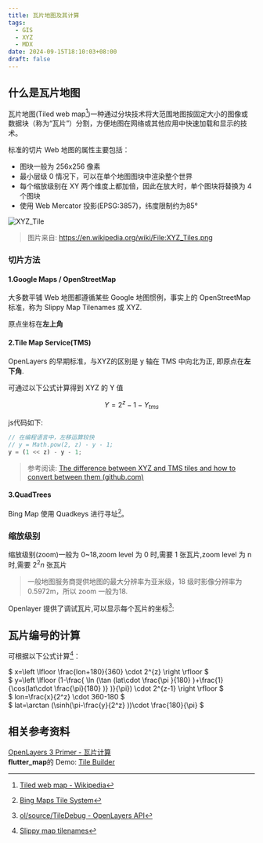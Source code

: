 ```yaml
---
title: 瓦片地图及其计算
tags:
  - GIS
  - XYZ
  - MDX
date: 2024-09-15T18:10:03+08:00
draft: false
---
```


## 什么是瓦片地图

瓦片地图(Tiled web map[^1])一种通过分块技术将大范围地图按固定大小的图像或数据块（称为“瓦片”）分割，方便地图在网络或其他应用中快速加载和显示的技术。

标准的切片 Web 地图的属性主要包括：

- 图块一般为 256x256 像素
- 最小层级 0 情况下，可以在单个地图图块中渲染整个世界
- 每个缩放级别在 XY 两个维度上都加倍，因此在放大时，单个图块将替换为 4 个图块
- 使用 Web Mercator 投影(EPSG:3857)，纬度限制约为85°

![XYZ_Tile](https://drive.liuxs.pro/api/raw/?path=/Images/blog/XYZ_Tiles.png)
> 图片来自: https://en.wikipedia.org/wiki/File:XYZ_Tiles.png


### 切片方法

#### 1.Google Maps / OpenStreetMap

大多数平铺 Web 地图都遵循某些 Google 地图惯例，事实上的 OpenStreetMap 标准，称为 Slippy Map Tilenames 或 XYZ.

原点坐标在**左上角**

#### 2.Tile Map Service(TMS)

OpenLayers 的早期标准，与XYZ的区别是 y 轴在 TMS 中向北为正, 即原点在**左下角**.

可通过以下公式计算得到 XYZ 的 Y 值

$$
Y = 2^z - 1 - Y_{tms}
$$

js代码如下:
```javascript
// 在编程语言中，左移运算较快
// y = Math.pow(2, z) - y - 1;
y = (1 << z) - y - 1;
```

> 参考阅读: [The difference between XYZ and TMS tiles and how to convert between them (github.com)](https://gist.github.com/tmcw/4954720)

#### 3.QuadTrees

Bing Map 使用 Quadkeys 进行寻址[^2]。

### 缩放级别

缩放级别(zoom)一般为 0~18,zoom level 为 0 时,需要 1 张瓦片,zoom level 为 n 时,需要 $2^2n$ 张瓦片

> 一般地图服务商提供地图的最大分辨率为亚米级，18 级时影像分辨率为 0.5972m，所以 zoom 一般为18.

Openlayer 提供了调试瓦片,可以显示每个瓦片的坐标[^3]:


<Map client:load />

## 瓦片编号的计算

可根据以下公式计算[^4]：

$ x=\left \lfloor \frac{lon+180}{360} \cdot 2^{z} \right \rfloor $  
$ y=\left \lfloor (1-\frac{ \ln (\tan (lat\cdot \frac{\pi }{180} )+\frac{1}{\cos(lat\cdot \frac{\pi}{180} )} )}{\pi}) \cdot 2^{z-1} \right \rfloor $  
$ lon=\frac{x}{2^z} \cdot 360-180 $  
$ lat=\arctan (\sinh(\pi-\frac{y}{2^z} ))\cdot \frac{180}{\pi} $


<TileCalc client:load />

## 相关参考资料

[OpenLayers 3 Primer - 瓦片计算](http://primer.openlayers.cn/ol3-primer/ch06/06-02.html)  
**flutter_map**的 Demo: [Tile Builder](https://demo.fleaflet.dev/tile_builder)  


[^1]: [Tiled web map - Wikipedia](https://en.wikipedia.org/wiki/Tiled_web_map)
[^2]: [Bing Maps Tile System](https://learn.microsoft.com/en-us/bingmaps/articles/bing-maps-tile-system)
[^3]: [ol/source/TileDebug - OpenLayers API](https://openlayers.org/en/latest/apidoc/module-ol_source_TileDebug-TileDebug.html)
[^4]: [Slippy map tilenames](https://wiki.openstreetmap.org/wiki/Slippy_map_tilenames)

